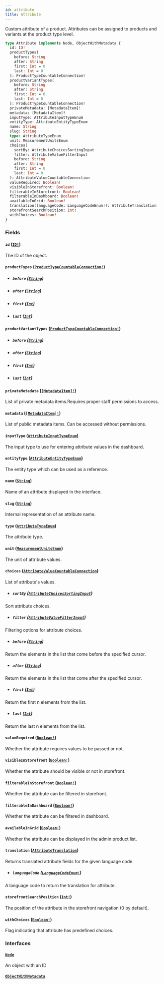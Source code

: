 ```yaml
---
id: attribute
title: Attribute
---
```


Custom attribute of a product. Attributes can be assigned to products and variants at the product type level.

```graphql
type Attribute implements Node, ObjectWithMetadata {
  id: ID!
  productTypes(
    before: String
    after: String
    first: Int = 0
    last: Int = 0
  ): ProductTypeCountableConnection!
  productVariantTypes(
    before: String
    after: String
    first: Int = 0
    last: Int = 0
  ): ProductTypeCountableConnection!
  privateMetadata: [MetadataItem]!
  metadata: [MetadataItem]!
  inputType: AttributeInputTypeEnum
  entityType: AttributeEntityTypeEnum
  name: String
  slug: String
  type: AttributeTypeEnum
  unit: MeasurementUnitsEnum
  choices(
    sortBy: AttributeChoicesSortingInput
    filter: AttributeValueFilterInput
    before: String
    after: String
    first: Int = 0
    last: Int = 0
  ): AttributeValueCountableConnection
  valueRequired: Boolean!
  visibleInStorefront: Boolean!
  filterableInStorefront: Boolean!
  filterableInDashboard: Boolean!
  availableInGrid: Boolean!
  translation(languageCode: LanguageCodeEnum!): AttributeTranslation
  storefrontSearchPosition: Int!
  withChoices: Boolean!
}
```

### Fields

#### `id` ([`ID!`](/developer/api-reference/scalars/id.mdx))

The ID of the object.

#### `productTypes` ([`ProductTypeCountableConnection!`](/developer/api-reference/objects/product-type-countable-connection.mdx))

- ##### `before` ([`String`](/developer/api-reference/scalars/string.mdx))

- ##### `after` ([`String`](/developer/api-reference/scalars/string.mdx))

- ##### `first` ([`Int`](/developer/api-reference/scalars/int.mdx))

- ##### `last` ([`Int`](/developer/api-reference/scalars/int.mdx))

#### `productVariantTypes` ([`ProductTypeCountableConnection!`](/developer/api-reference/objects/product-type-countable-connection.mdx))

- ##### `before` ([`String`](/developer/api-reference/scalars/string.mdx))

- ##### `after` ([`String`](/developer/api-reference/scalars/string.mdx))

- ##### `first` ([`Int`](/developer/api-reference/scalars/int.mdx))

- ##### `last` ([`Int`](/developer/api-reference/scalars/int.mdx))

#### `privateMetadata` ([`[MetadataItem]!`](/developer/api-reference/objects/metadata-item.mdx))

List of private metadata items.Requires proper staff permissions to access.

#### `metadata` ([`[MetadataItem]!`](/developer/api-reference/objects/metadata-item.mdx))

List of public metadata items. Can be accessed without permissions.

#### `inputType` ([`AttributeInputTypeEnum`](/developer/api-reference/enums/attribute-input-type-enum.mdx))

The input type to use for entering attribute values in the dashboard.

#### `entityType` ([`AttributeEntityTypeEnum`](/developer/api-reference/enums/attribute-entity-type-enum.mdx))

The entity type which can be used as a reference.

#### `name` ([`String`](/developer/api-reference/scalars/string.mdx))

Name of an attribute displayed in the interface.

#### `slug` ([`String`](/developer/api-reference/scalars/string.mdx))

Internal representation of an attribute name.

#### `type` ([`AttributeTypeEnum`](/developer/api-reference/enums/attribute-type-enum.mdx))

The attribute type.

#### `unit` ([`MeasurementUnitsEnum`](/developer/api-reference/enums/measurement-units-enum.mdx))

The unit of attribute values.

#### `choices` ([`AttributeValueCountableConnection`](/developer/api-reference/objects/attribute-value-countable-connection.mdx))

List of attribute's values.

- ##### `sortBy` ([`AttributeChoicesSortingInput`](/developer/api-reference/inputs/attribute-choices-sorting-input.mdx))

Sort attribute choices.

- ##### `filter` ([`AttributeValueFilterInput`](/developer/api-reference/inputs/attribute-value-filter-input.mdx))

Filtering options for attribute choices.

- ##### `before` ([`String`](/developer/api-reference/scalars/string.mdx))

Return the elements in the list that come before the specified cursor.

- ##### `after` ([`String`](/developer/api-reference/scalars/string.mdx))

Return the elements in the list that come after the specified cursor.

- ##### `first` ([`Int`](/developer/api-reference/scalars/int.mdx))

Return the first n elements from the list.

- ##### `last` ([`Int`](/developer/api-reference/scalars/int.mdx))

Return the last n elements from the list.

#### `valueRequired` ([`Boolean!`](/developer/api-reference/scalars/boolean.mdx))

Whether the attribute requires values to be passed or not.

#### `visibleInStorefront` ([`Boolean!`](/developer/api-reference/scalars/boolean.mdx))

Whether the attribute should be visible or not in storefront.

#### `filterableInStorefront` ([`Boolean!`](/developer/api-reference/scalars/boolean.mdx))

Whether the attribute can be filtered in storefront.

#### `filterableInDashboard` ([`Boolean!`](/developer/api-reference/scalars/boolean.mdx))

Whether the attribute can be filtered in dashboard.

#### `availableInGrid` ([`Boolean!`](/developer/api-reference/scalars/boolean.mdx))

Whether the attribute can be displayed in the admin product list.

#### `translation` ([`AttributeTranslation`](/developer/api-reference/objects/attribute-translation.mdx))

Returns translated attribute fields for the given language code.

- ##### `languageCode` ([`LanguageCodeEnum!`](/developer/api-reference/enums/language-code-enum.mdx))

A language code to return the translation for attribute.

#### `storefrontSearchPosition` ([`Int!`](/developer/api-reference/scalars/int.mdx))

The position of the attribute in the storefront navigation (0 by default).

#### `withChoices` ([`Boolean!`](/developer/api-reference/scalars/boolean.mdx))

Flag indicating that attribute has predefined choices.

### Interfaces

#### [`Node`](/developer/api-reference/interfaces/node.mdx)

An object with an ID

#### [`ObjectWithMetadata`](/developer/api-reference/interfaces/object-with-metadata.mdx)
